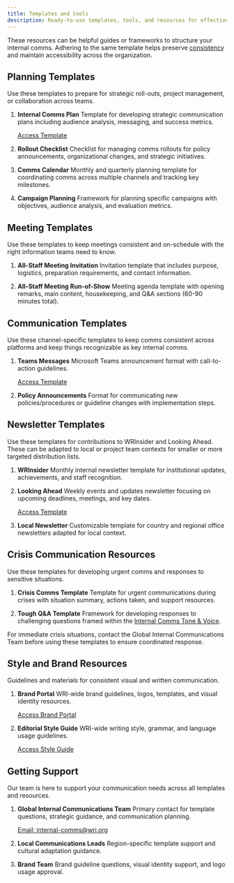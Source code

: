 ```yaml
---
title: Templates and tools
description: Ready-to-use templates, tools, and resources for effective internal communications
---
```


These resources can be helpful guides or frameworks to structure your internal comms. Adhering to the same template helps preserve [consistency]() and maintain accessibility across the organization.

## Planning Templates

Use these templates to prepare for strategic roll-outs, project management, or collaboration across teams.

<Steps>

1. **Internal Comms Plan**
   Template for developing strategic communication plans including audience analysis, messaging, and success metrics.
   
   [Access Template](https://docs.google.com/document/d/1ucjVB-3Idt87UGrGBSJzjTVurjRzy_toDMT2t00YjxE/edit?tab=t.0)

2. **Rollout Checklist**
   Checklist for managing comms rollouts for policy announcements, organizational changes, and strategic initiatives.

3. **Comms Calendar**
   Monthly and quarterly planning template for coordinating comms across multiple channels and tracking key milestones.

4. **Campaign Planning**
   Framework for planning specific campaigns with objectives, audience analysis, and evaluation metrics.

</Steps>

## Meeting Templates

Use these templates to keep meetings consistent and on-schedule with the right information teams need to know.

<Steps>

1. **All-Staff Meeting Invitation**
   Invitation template that includes purpose, logistics, preparation requirements, and contact information.

2. **All-Staff Meeting Run-of-Show**
   Meeting agenda template with opening remarks, main content, housekeeping, and Q&A sections (60-90 minutes total).

</Steps>

## Communication Templates

Use these channel-specific templates to keep comms consistent across platforms and keep things recognizable as key internal comms.

<Steps>

1. **Teams Messages**
   Microsoft Teams announcement format with call-to-action guidelines.
   
   [Access Template](https://onewri.sharepoint.com/:w:/s/InternalCommunications/EY0EMnicSf9EjBLpJ1Hhhn8BvlXDU3s0pBe2Pfn5m92sOA?e=DyAeOE)

2. **Policy Announcements**
   Format for communicating new policies/procedures or guideline changes with implementation steps.

</Steps>

## Newsletter Templates

Use these templates for contributions to WRInsider and Looking Ahead. These can be adapted to local or project team contexts for smaller or more targeted distribution lists.

<Steps>

1. **WRInsider**
   Monthly internal newsletter template for institutional updates, achievements, and staff recognition.

2. **Looking Ahead**
   Weekly events and updates newsletter focusing on upcoming deadlines, meetings, and key dates.
   
   [Access Template](https://onewri.sharepoint.com/:w:/s/corecommsteam/EabGYWpdVg1Dk1rlRYBcymQB_VvROpOxiIr2AKQXSyLpfQ?e=mYcZbL)

3. **Local Newsletter**
   Customizable template for country and regional office newsletters adapted for local context.

</Steps>

## Crisis Communication Resources

Use these templates for developing urgent comms and responses to sensitive situations.

<Steps>

1. **Crisis Comms Template**
   Template for urgent communications during crises with situation summary, actions taken, and support resources.

2. **Tough Q&A Template**
   Framework for developing responses to challenging questions framed within the [Internal Comms Tone & Voice]().

</Steps>

<Aside type="caution" title="Crisis Communication Protocol">
For immediate crisis situations, contact the Global Internal Communications Team before using these templates to ensure coordinated response.
</Aside>

## Style and Brand Resources

Guidelines and materials for consistent visual and written communication.

<Steps>

1. **Brand Portal**
   WRI-wide brand guidelines, logos, templates, and visual identity resources.
   
   [Access Brand Portal](https://brand.wri.org/)

2. **Editorial Style Guide**
   WRI-wide writing style, grammar, and language usage guidelines.
   
   [Access Style Guide](https://onewri.sharepoint.com/:b:/s/Banyan2/Communications/ERlmJN91LrdIrlhmioPBijIB7Qnmf3zWwBa3FZitKMPGeA?e=9WL9eh)

</Steps>

## Getting Support

<Aside type="tip" title="Need Help?">
Our team is here to support your communication needs across all templates and resources.
</Aside>

<Steps>

1. **Global Internal Communications Team**
   Primary contact for template questions, strategic guidance, and communication planning.
   
   [Email: internal-comms@wri.org](mailto:internal-comms@wri.org)

2. **Local Communications Leads**
   Region-specific template support and cultural adaptation guidance.

3. **Brand Team**
   Brand guideline questions, visual identity support, and logo usage approval.

</Steps>


